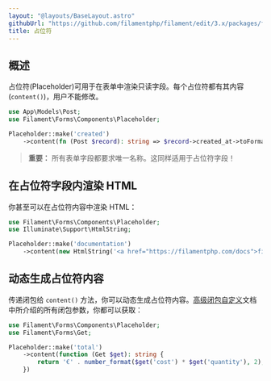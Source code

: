 ```yaml
---
layout: "@layouts/BaseLayout.astro"
githubUrl: "https://github.com/filamentphp/filament/edit/3.x/packages/forms/docs/04-layout/07-placeholder.md"
title: 占位符
---
```


## 概述

占位符(Placeholder)可用于在表单中渲染只读字段。每个占位符都有其内容(`content()`)，用户不能修改。

```php
use App\Models\Post;
use Filament\Forms\Components\Placeholder;

Placeholder::make('created')
    ->content(fn (Post $record): string => $record->created_at->toFormattedDateString())
```

<AutoScreenshot name="forms/layout/placeholder/simple" alt="Placeholder" version="3.x" />

> **重要：** 所有表单字段都要求唯一名称。这同样适用于占位符字段！

## 在占位符字段内渲染 HTML

你甚至可以在占位符内容中渲染 HTML：

```php
use Filament\Forms\Components\Placeholder;
use Illuminate\Support\HtmlString;

Placeholder::make('documentation')
    ->content(new HtmlString('<a href="https://filamentphp.com/docs">filamentphp.com</a>'))
```

## 动态生成占位符内容

传递闭包给 `content()` 方法，你可以动态生成占位符内容。[高级闭包自定义](../advanced#闭包自定义)文档中所介绍的所有闭包参数，你都可以获取：

```php
use Filament\Forms\Components\Placeholder;
use Filament\Forms\Get;

Placeholder::make('total')
    ->content(function (Get $get): string {
        return '€' . number_format($get('cost') * $get('quantity'), 2);
    })
```
